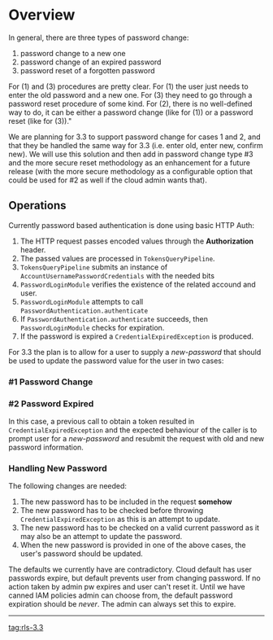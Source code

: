 = Overview =
In general, there are three types of password change:

# password change to a new one
# password change of an expired password
# password reset of a forgotten password

For (1) and (3) procedures are pretty clear. For (1) the user just needs to enter the old password and a new one. For (3) they need to go through a password reset procedure of some kind. For (2), there is no well-defined way to do, it can be either a password change (like for (1)) or a password reset (like for (3))."

We are planning for 3.3 to support password change for cases 1 and 2, and that they be handled the same way for 3.3 (i.e. enter old, enter new, confirm new).  We will use this solution and then add in password change type #3 and the more secure reset methodology as an enhancement for a future release (with the more secure methodology as a configurable option that could be used for #2 as well if the cloud admin wants that).

== Operations ==

Currently password based authentication is done using basic HTTP Auth:

# The HTTP request passes encoded values through the '''Authorization''' header.  
# The passed values are processed in <code>TokensQueryPipeline</code>.  
# <code>TokensQueryPipeline</code> submits an instance of <code>AccountUsernamePasswordCredentials</code> with the needed bits
# <code>PasswordLoginModule</code> verifies the existence of the related accound and user.
# <code>PasswordLoginModule</code> attempts to call <code>PasswordAuthentication.authenticate</code>
# If <code>PasswordAuthentication.authenticate</code> succeeds, then <code>PasswordLoginModule</code> checks for expiration.
# If the password is expired a <code>CredentialExpiredException</code> is produced.

For 3.3 the plan is to allow for a user to supply a ''new-password'' that should be used to update the password value for the user in two cases:

=== #1 Password Change ===

=== #2 Password Expired ===
In this case, a previous call to obtain a token resulted in <code>CredentialExpiredException</code> and the expected behaviour of the caller is to prompt user for a ''new-password'' and resubmit the request with old and new password information.

=== Handling New Password ===
The following changes are needed:
# The new password has to be included in the request '''somehow'''
# The new password has to be checked before throwing <code>CredentialExpiredException</code> as this is an attempt to update.
# The new password has to be checked on a valid current password as it may also be an attempt to update the password.
# When the new password is provided in one of the above cases, the user's password should be updated.

The defaults we currently have are contradictory. Cloud default has user passwords expire, but default prevents user from changing password. If no action taken by admin pw expires and user can't reset it. Until we have canned IAM policies admin can choose from, the default password expiration should be ''never''. The admin can always set this to expire. 

----
[[tag:rls-3.3]]
